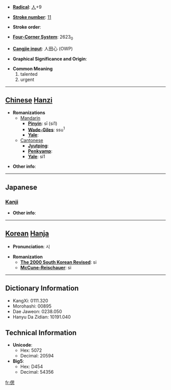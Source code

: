 * '''[[Wiktionary:Chinese radical index| Radical]]''': [[Wiktionary:Chinese radical index 人|人]]+9

* '''[[Wiktionary:Chinese total strokes index|Stroke number]]''': [[Wiktionary:Chinese total strokes index 11|11]]

* '''Stroke order''': 

* '''[[Wiktionary:Chinese four corner index|Four-Corner System]]''': 2623<sub>0</sub>

* '''[[Wiktionary:Chinese Cangjie index|Cangjie input]]''': 人田心 (OWP)

* '''Graphical Significance and Origin''': 

* '''Common Meaning'''
*#talented
*# urgent


----

== [[Chinese]] [[Hanzi]] ==

* '''Romanizations'''
** [[Mandarin]]
*** '''[[Pinyin]]''': sī (si1)
*** '''[[Wade-Giles]]''': ssu<sup>1</sup>
*** '''[[Yale]]''': 
**[[Cantonese]]
***'''[[Jyutping]]''':
***'''[[Penkyamp]]''': 
***'''[[Yale]]''': si1

* '''Other info''': 

----

==Japanese==
===[[Kanji]]===
{{kanji|on readings=[[し]] (shi), [[さい]] (sai)
|kun readings=[[しのぶ]] (shinobu), [[しのび]] (shinobi)
}}

* '''Other info''':  

----

== [[Korean]] [[Hanja]] ==

* '''Pronunciation''': 시

* '''Romanization'''
** '''[[The 2000 South Korean Revised Romanization|The 2000 South Korean Revised]]''': si
** '''[[McCune-Reischauer]]''': si

----

== Dictionary Information ==

* KangXi: 0111.320
* Morohashi: 00895
* Dae Jaweon: 0238.050
* Hanyu Da Zidian: 10191.040

== Technical Information ==

* '''Unicode''':
** Hex: 5072
** Decimal: 20594
* '''Big5''':
** Hex: D454
** Decimal: 54356

[[fr:偲]]